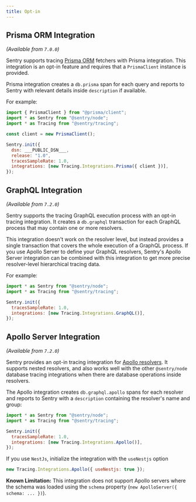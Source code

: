 ```yaml
---
title: Opt-in
---
```


## Prisma ORM Integration

_(Available from `7.0.0`)_

Sentry supports tracing [Prisma ORM](https://www.prisma.io/) fetchers with Prisma integration. This integration is an opt-in feature and requires that a `PrismaClient` instance is provided.

Prisma integration creates a `db.prisma` span for each query and reports to Sentry with relevant details inside `description` if available.

For example:

```javascript
import { PrismaClient } from "@prisma/client";
import * as Sentry from "@sentry/node";
import * as Tracing from "@sentry/tracing";

const client = new PrismaClient();

Sentry.init({
  dsn: ___PUBLIC_DSN___,
  release: "1.0",
  tracesSampleRate: 1.0,
  integrations: [new Tracing.Integrations.Prisma({ client })],
});
```

## GraphQL Integration

_(Available from `7.2.0`)_

Sentry supports the tracing GraphQL execution process with an opt-in tracing integration. It creates a `db.graphql` transaction for each GraphQL process that may contain one or more resolvers.

This integration doesn't work on the resolver level, but instead provides a single transaction that covers the whole execution of a GraphQL process.
If you use Apollo Server to define your GraphQL resolvers, Sentry's Apollo Server integration can be combined with this integration to get more precise resolver-level hierarchical tracing data.

For example:

```javascript
import * as Sentry from "@sentry/node";
import * as Tracing from "@sentry/tracing";

Sentry.init({
  tracesSampleRate: 1.0,
  integrations: [new Tracing.Integrations.GraphQL()],
});
```

## Apollo Server Integration

_(Available from `7.2.0`)_

Sentry provides an opt-in tracing integration for [Apollo resolvers](https://www.apollographql.com/docs/apollo-server/data/resolvers/). It supports nested resolvers, and also works well with the other `@sentry/node` database tracing integrations when there are database operations inside resolvers.

The Apollo integration creates `db.graphql.apollo` spans for each resolver and reports to Sentry with a `description` containing the resolver's name and group:

```javascript
import * as Sentry from "@sentry/node";
import * as Tracing from "@sentry/tracing";

Sentry.init({
  tracesSampleRate: 1.0,
  integrations: [new Tracing.Integrations.Apollo()],
});
```

If you use `NestJs`, initialize the integration with the `useNestjs` option

```javascript
new Tracing.Integrations.Apollo({ useNestjs: true });
```

**Known Limitation:**
This integration does not support Apollo servers where the schema was loaded using the `schema` property (`new ApolloServer({ schema: ... })`).
